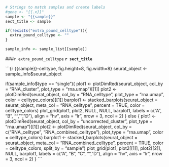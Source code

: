 ```r

# Strings to match samples and create labels
#gene <- "{{.x}}"
sample <- "{{sample}}"
sect_title <- sample

if(!exists("extra_pound_celltype")){
  extra_pound_celltype <- ""
}

sample_info <- sample_list[[sample]]

```

###`r extra_pound_celltype` **`r sect_title`**

```{r {{sample}}-celltype, fig.height=8, fig.width=8}
seurat_object <- sample_info$seurat_object

if(sample_info$type == "single"){
  plot1 <- plotDimRed(seurat_object, col_by = "RNA_cluster",
           plot_type = "rna.umap")[[1]]
  plot2 <- plotDimRed(seurat_object,
                      col_by = "RNA_celltype", plot_type = "rna.umap",
                      color = celltype_colors)[[1]]
  barplot1 <- stacked_barplots(seurat_object = seurat_object,
                               meta_col = "RNA_celltype",
                               percent = TRUE,
                               color = celltype_colors)
  plot_grid(plot1, plot2, NULL, NULL, barplot1,
            labels = c("A", "B", "", "", "D"),
            align = "hv", axis = "lr",
            nrow = 3, ncol = 2)
} else {
  plot1 <- plotDimRed(seurat_object, col_by = "uncorrected_cluster",
           plot_type = "rna.umap")[[1]]
  plot2 <- plotDimRed(seurat_object,
                      col_by = c("RNA_celltype",
                                 "RNA_combined_celltype"),
                      plot_type = "rna.umap",
                      color = celltype_colors)
  barplot1 <- stacked_barplots(seurat_object = seurat_object,
                               meta_col = "RNA_combined_celltype",
                               percent = TRUE,
                               color = celltype_colors,
                               split_by = "sample")
  plot_grid(plot1, plot2[[1]], plot2[[2]], NULL, barplot1,
            labels = c("A", "B", "C", "", "D"),
            align = "hv", axis = "lr",
            nrow = 3, ncol = 2)
}
```